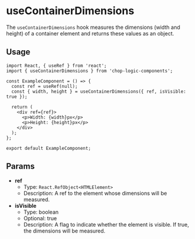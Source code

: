 
<Meta of={UseContainerDimensionsStories} title='Hooks/useContainerDimensions' />

# useContainerDimensions

The `useContainerDimensions` hook measures the dimensions (width and height) of a container element and returns these values as an object.

<Canvas>
  <Story of={UseContainerDimensionsStories.Default} />
</Canvas>

## Usage

```tsx
import React, { useRef } from 'react';
import { useContainerDimensions } from 'chop-logic-components';

const ExampleComponent = () => {
  const ref = useRef(null);
  const { width, height } = useContainerDimensions({ ref, isVisible: true });

  return (
    <div ref={ref}>
      <p>Width: {width}px</p>
      <p>Height: {height}px</p>
    </div>
  );
};

export default ExampleComponent;
```

## Params

- **ref**
  - Type: `React.RefObject<HTMLElement>`
  - Description: A ref to the element whose dimensions will be measured.
- **isVisible**
  - Type: boolean
  - Optional: true
  - Description: A flag to indicate whether the element is visible. If true, the dimensions will be measured.
